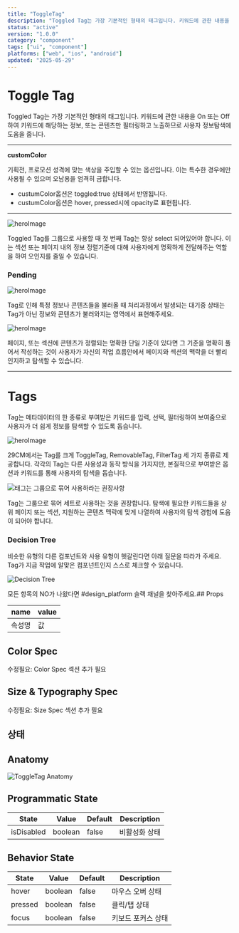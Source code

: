 ```yaml
---
title: "ToggleTag"
description: "Toggled Tag는 가장 기본적인 형태의 태그입니다. 키워드에 관한 내용을 On 또는 Off 하여 키워드에 해당하는 정보, 또는 콘텐츠만 필터링하고 노출하므로 사용자 정보탐색에 도움을 줍니다."
status: "active"
version: "1.0.0"
category: "component"
tags: ["ui", "component"]
platforms: ["web", "ios", "android"]
updated: "2025-05-29"
---
```


# Toggle Tag

Toggled Tag는 가장 기본적인 형태의 태그입니다. 키워드에 관한 내용을 On 또는 Off 하여 키워드에 해당하는 정보, 또는 콘텐츠만 필터링하고 노출하므로 사용자 정보탐색에 도움을 줍니다.

---

**customColor**

기획전, 프로모션 성격에 맞는 색상을 주입할 수 있는 옵션입니다. 이는 특수한 경우에만 사용될 수 있으며 오남용을 엄격히 금합니다.

- custumColor옵션은 toggled:true 상태에서 반영됩니다.
- custumColor옵션은 hover, pressed시에 opacity로 표현됩니다.

---

![heroImage](https://img.29cm.co.kr/next-edition/2024/07/17/54ca04ef4c2d436a990d6c5373b8e804_20240717021658.jpg)

Toggled Tag를 그룹으로 사용할 때 첫 번째 Tag는 항상 select 되어있어야 합니다. 이는 섹션 또는 페이지 내의 정보 정렬기준에 대해 사용자에게 명확하게 전달해주는 역할을 하여 오인지를 줄일 수 있습니다.

### Pending

![heroImage](https://d13fzx7h5ezopb.cloudfront.net/ruler-static-contents/main/pages/component/tag/resources/web/preview/tag-preview-04-pending.gif?t=1721150456466)

Tag로 인해 특정 정보나 콘텐츠들을 불러올 때 처리과정에서 발생되는 대기중 상태는 Tag가 아닌 정보와 콘텐츠가 불러와지는 영역에서 표현해주세요.

![heroImage](https://img.29cm.co.kr/next-edition/2024/07/17/35f4178480b14f91a88c6510b8ba6781_20240717022343.png)

페이지, 또는 섹션에 콘텐츠가 정렬되는 명확한 단일 기준이 있다면 그 기준을 명확히 풀어서 작성하는 것이 사용자가 자신의 작업 흐름안에서 페이지와 섹션의 맥락을 더 빨리 인지하고 탐색할 수 있습니다.

---

# Tags

Tag는 메타데이터의 한 종류로 부여받은 키워드를 입력, 선택, 필터링하여 보여줌으로 사용자가 더 쉽게 정보를 탐색할 수 있도록 돕습니다.

![heroImage](https://img.29cm.co.kr/next-edition/2024/07/17/488f1590e0a94917bbe488f3b30afaa4_20240717014022.png)

29CM에서는 Tag를 크게 ToggleTag, RemovableTag, FilterTag 세 가지 종류로 제공합니다. 각각의 Tag는 다른 사용성과 동작 방식을 가지지만, 본질적으로 부여받은 옵션과 키워드를 통해 사용자의 탐색을 돕습니다.

![태그는 그룹으로 묶어 사용하라는 권장사항](https://d13fzx7h5ezopb.cloudfront.net/ruler-static-contents/main/pages/component/tag/resources/web/usage/tag-usage-03-do-00.jpg?t=1721148434029)

Tag는 그룹으로 묶어 세트로 사용하는 것을 권장합니다. 탐색에 필요한 키워드들을 상위 페이지 또는 섹션, 지원하는 콘텐츠 맥락에 맞게 나열하여 사용자의 탐색 경험에 도움이 되어야 합니다.

### Decision Tree

비슷한 유형의 다른 컴포넌트와 사용 유형이 헷갈린다면 아래 질문을 따라가 주세요. Tag가 지금 작업에 알맞은 컴포넌트인지 스스로 체크할 수 있습니다.

![Decision Tree](https://d13fzx7h5ezopb.cloudfront.net/ruler-static-contents/main/pages/component/tag/resources/web/usage/tag-usage-02-decision-tree.jpg?t=1721148288720)

모든 항목의 NO가 나왔다면 #design_platform 슬랙 채널을 찾아주세요.## Props

| name | value |
| --- | --- |
| 속성명 | 값 |

## Color Spec

수정필요: Color Spec 섹션 추가 필요

## Size & Typography Spec

수정필요: Size Spec 섹션 추가 필요

## 상태

## Anatomy

![ToggleTag Anatomy](/images/components/toggletag/states/toggletag-anatomy.jpg)

## Programmatic State

| State | Value | Default | Description |
| --- | --- | --- | --- |
| isDisabled | boolean | false | 비활성화 상태 |

## Behavior State

| State | Value | Default | Description |
| --- | --- | --- | --- |
| hover | boolean | false | 마우스 오버 상태 |
| pressed | boolean | false | 클릭/탭 상태 |
| focus | boolean | false | 키보드 포커스 상태 |


